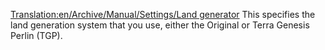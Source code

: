 [[Translation:en/Archive/Manual/Settings/Land generator]]
This specifies the land generation system that you use, either the Original or Terra Genesis Perlin (TGP).